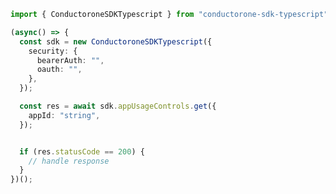 ```typescript Get.ts
import { ConductoroneSDKTypescript } from "conductorone-sdk-typescript";

(async() => {
  const sdk = new ConductoroneSDKTypescript({
    security: {
      bearerAuth: "",
      oauth: "",
    },
  });

  const res = await sdk.appUsageControls.get({
    appId: "string",
  });


  if (res.statusCode == 200) {
    // handle response
  }
})();
```
